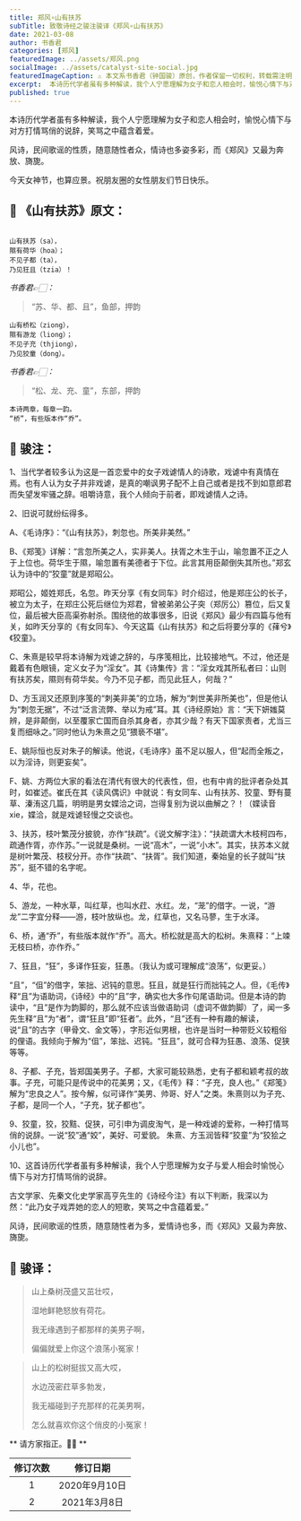 ```yaml
---
title: 郑风∘山有扶苏
subTitle: 致敬诗经之骏注骏译《郑风∘山有扶苏》 
date: 2021-03-08 
author: 书香君
categories: [郑风]
featuredImage: ../assets/郑风.png
socialImage: ../assets/catalyst-site-social.jpg
featuredImageCaption: ⚠️️ 本文系书香君（钟国骏）原创，作者保留一切权利，转载需注明出处。
excerpt:  本诗历代学者虽有多种解读，我个人宁愿理解为女子和恋人相会时，愉悦心情下与对方打情骂俏的说辞，笑骂之中蕴含着爱。  风诗，民间歌谣的性质，随意随性者众，情诗也多姿多彩，而《郑风》又最为奔放、旖旎。  今天女神节，也算应景。祝朋友圈的女性朋友们节日快乐。   
published: true
---
```


本诗历代学者虽有多种解读，我个人宁愿理解为女子和恋人相会时，愉悦心情下与对方打情骂俏的说辞，笑骂之中蕴含着爱。

风诗，民间歌谣的性质，随意随性者众，情诗也多姿多彩，而《郑风》又最为奔放、旖旎。

今天女神节，也算应景。祝朋友圈的女性朋友们节日快乐。

## 🌼 《山有扶苏》原文：
```

山有扶苏（sa），
隰有荷华（hoa）；
不见子都（ta），
乃见狂且（tzia）！

```
*书香君👉🏻：* 

> “苏、华、都、且”，鱼部，押韵

```
山有桥松（ziong），
隰有游龙（liong）；
不见子充（thjiong），
乃见狡童（dong）。

```
*书香君👉🏻：* 

> “松、龙、充、童”，东部，押韵

```
本诗两章，每章一韵。
“桥”，有些版本作“乔”。

```
## 🍁️ 骏注：

1、当代学者较多认为这是一首恋爱中的女子戏谑情人的诗歌，戏谑中有真情在焉。也有人认为女子并非戏谑，是真的嘲讽男子配不上自己或者是找不到如意郎君而失望发牢骚之辞。咀嚼诗意，我个人倾向于前者，即戏谑情人之诗。

2、旧说可就纷纭得多。

A、《毛诗序》：“《山有扶苏》，刺忽也。所美非美然。”

B、《郑笺》详解：“言忽所美之人，实非美人。扶胥之木生于山，喻忽置不正之人于上位也。荷华生于隰，喻忽置有美德者于下位。此言其用臣颠倒失其所也。”郑玄认为诗中的“狡童”就是郑昭公。

郑昭公，姬姓郑氏，名忽。昨天分享《有女同车》时介绍过，他是郑庄公的长子，被立为太子，在郑庄公死后继位为郑君，曾被弟弟公子突（郑厉公）篡位，后又复位，最后被大臣高渠弥射杀。围绕他的故事很多，旧说《郑风》最少有四篇与他有关，如昨天分享的《有女同车》、今天这篇《山有扶苏》和之后将要分享的《萚兮》《狡童》。

C、朱熹是较早将本诗解为戏谑之辞的，与序笺相比，比较接地气。不过，他还是戴着有色眼镜，定义女子为“淫女”。其《诗集传》言：“淫女戏其所私者曰：山则有扶苏矣，隰则有荷华矣。今乃不见子都，而见此狂人，何哉？”

D、方玉润又还原到序笺的“刺美非美”的立场，解为“刺世美非所美也”，但是他认为“刺忽无据”，不过“泛言流弊、举以为戒”耳。其《诗经原始》言：“天下妍媸莫辨，是非颠倒，以至覆家亡国而自杀其身者，亦其少哉？有天下国家责者，尤当三复而细咏之。”同时他认为朱熹之见“猥亵不堪”。

E、姚际恒也反对朱子的解读。他说，《毛诗序》虽不足以服人，但“起而全叛之，以为淫诗，则更妄矣”。

F、姚、方两位大家的看法在清代有很大的代表性，但，也有中肯的批评者杂处其时，如崔述。崔氏在其《读风偶识》中就说：有女同车、山有扶苏、狡童、野有蔓草、溱洧这几篇，明明是男女媟洽之词，岂得复别为说以曲解之？！（媟读音xie，媟洽，就是戏谑轻慢之交谈也。

3、扶苏，枝叶繁茂分披貌，亦作“扶疏”。《说文解字注》：“扶疏谓大木枝柯四布，疏通作胥，亦作苏。”一说就是桑树。一说“高木”，一说“小木”。其实，扶苏本义就是树叶繁茂、枝杈分开。亦作“扶疏”、“扶胥”。我们知道，秦始皇的长子就叫“扶苏”，挺不错的名字呢。

4、华，花也。

5、游龙，一种水草，叫红草，也叫水荭、水红。龙，“茏”的借字。一说，“游龙”二字宜分释——游，枝叶放纵也。龙，红草也，又名马蓼，生于水泽。

6、桥，通“乔”，有些版本就作“乔”。高大。桥松就是高大的松树。朱熹释：“上竦无枝曰桥，亦作乔。”

7、狂且，“狂”，多译作狂妄，狂愚。（我认为或可理解成“浪荡”，似更妥。）

“且”，“伹”的借字，笨拙、迟钝的意思。狂且，就是狂行而拙钝之人。但，《毛传》释“且”为语助词，《诗经》中的“且”字，确实也大多作句尾语助词。但是本诗的韵读中，“且”是作为韵脚的，那么就不应该当做语助词（虚词不做韵脚）了，闻一多先生释“且”为“者”，谓“狂且”即“狂者”。此外，“且”还有一种有趣的解读，说“且”的古字（甲骨文、金文等），字形近似男根，也许是当时一种带贬义较粗俗的俚语。我倾向于解为“伹”，笨拙、迟钝。“狂且”，就可合释为狂愚、浪荡、促狭等等。

8、子都、子充，皆郑国美男子。子都，大家可能较熟悉，史有子都和颖考叔的故事。子充，可能只是传说中的花美男；又，《毛传》释：“子充，良人也。”《郑笺》解为“忠良之人”。按今解，似可译作“美男、帅哥、好人”之类。朱熹则以为子充、子都，是同一个人，“子充，犹子都也”。

9、狡童，狡，狡黠、促狭，可引申为调皮淘气，是一种戏谑的爱称，一种打情骂俏的说辞。一说“狡”通“姣”，美好、可爱貌。
朱熹、方玉润皆释“狡童”为“狡狯之小儿也”。

10、这首诗历代学者虽有多种解读，我个人宁愿理解为女子与爱人相会时愉悦心情下与对方打情骂俏的说辞。

古文学家、先秦文化史学家高亨先生的《诗经今注》有以下判断，我深以为然：“此乃女子戏弄她的恋人的短歌，笑骂之中含蕴着爱。”

风诗，民间歌谣的性质，随意随性者为多，爱情诗也多，而《郑风》又最为奔放、旖旎。

## 🍁️ 骏译：

> 山上桑树茂盛又茁壮哎，
> 
> 湿地鲜艳怒放有荷花。
> 
> 我无缘遇到子都那样的美男子啊，
> 
> 偏偏就爱上你这个浪荡小冤家！

> 山上的松树挺拔又高大哎，
> 
> 水边茂密荭草多勃发，
> 
> 我无福碰到子充那样的花美男啊，
> 
> 怎么就喜欢你这个俏皮的小冤家！

** 请方家指正。🙏🏻 **

| 修订次数      | 修订日期 | 
|   :----: |    :----:   | 
| 1    | 2020年9月10日       | 
| 2    | 2021年3月8日       | 
